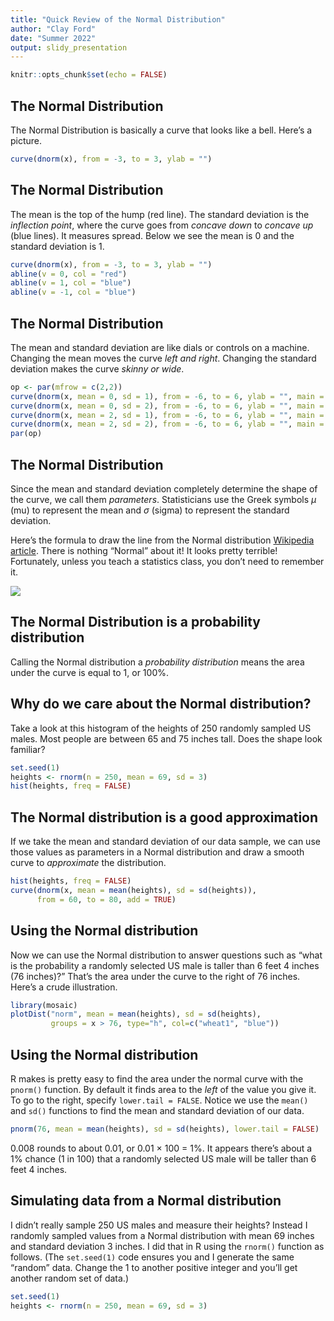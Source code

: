 ```yaml
---
title: "Quick Review of the Normal Distribution"
author: "Clay Ford"
date: "Summer 2022"
output: slidy_presentation
---
```


```r
knitr::opts_chunk$set(echo = FALSE)
```

## The Normal Distribution

The Normal Distribution is basically a curve that looks like a bell. Here's a picture.

```r
curve(dnorm(x), from = -3, to = 3, ylab = "")
```

## The Normal Distribution

The mean is the top of the hump (red line). The standard deviation is the _inflection point_, where the curve goes from _concave down_ to _concave up_ (blue lines). It measures spread. Below we see the mean is 0 and the standard deviation is 1.

```r
curve(dnorm(x), from = -3, to = 3, ylab = "")
abline(v = 0, col = "red")
abline(v = 1, col = "blue")
abline(v = -1, col = "blue")
```

## The Normal Distribution

The mean and standard deviation are like dials or controls on a machine. Changing the mean moves the curve _left and right_. Changing the standard deviation makes the curve _skinny or wide_.

```r
op <- par(mfrow = c(2,2))
curve(dnorm(x, mean = 0, sd = 1), from = -6, to = 6, ylab = "", main = "mean = 0; sd = 1", ylim = c(0,0.4))
curve(dnorm(x, mean = 0, sd = 2), from = -6, to = 6, ylab = "", main = "mean = 0; sd = 2", ylim = c(0,0.4))
curve(dnorm(x, mean = 2, sd = 1), from = -6, to = 6, ylab = "", main = "mean = 2; sd = 1", ylim = c(0,0.4))
curve(dnorm(x, mean = 2, sd = 2), from = -6, to = 6, ylab = "", main = "mean = 2; sd = 2", ylim = c(0,0.4))
par(op)
```

## The Normal Distribution

Since the mean and standard deviation completely determine the shape of the curve, we call them _parameters_. Statisticians use the Greek symbols $\mu$ (mu) to represent the mean and $\sigma$ (sigma) to represent the standard deviation. 

Here's the formula to draw the line from the Normal distribution [Wikipedia article](https://en.wikipedia.org/wiki/Normal_distribution). There is nothing "Normal" about it! It looks pretty terrible! Fortunately, unless you teach a statistics class, you don't need to remember it.

![](wikipedia.png)

## The Normal Distribution is a probability distribution

Calling the Normal distribution a _probability distribution_ means the area under the curve is equal to 1, or 100%. 


## Why do we care about the Normal distribution?

Take a look at this histogram of the heights of 250 randomly sampled US males. Most people are between 65 and 75 inches tall. Does the shape look familiar?

```r
set.seed(1)
heights <- rnorm(n = 250, mean = 69, sd = 3)
hist(heights, freq = FALSE)
```

## The Normal distribution is a good approximation 

If we take the mean and standard deviation of our data sample, we can use those values as parameters in a Normal distribution and draw a smooth curve to _approximate_ the distribution.


```r
hist(heights, freq = FALSE)
curve(dnorm(x, mean = mean(heights), sd = sd(heights)), 
      from = 60, to = 80, add = TRUE)

```

## Using the Normal distribution

Now we can use the Normal distribution to answer questions such as "what is the probability a randomly selected US male is taller than 6 feet 4 inches (76 inches)?" That's the area under the curve to the right of 76 inches. Here's a crude illustration.

```r
library(mosaic)
plotDist("norm", mean = mean(heights), sd = sd(heights), 
         groups = x > 76, type="h", col=c("wheat1", "blue"))

```


## Using the Normal distribution

R makes is pretty easy to find the area under the normal curve with the `pnorm()` function. By default it finds area to the _left_ of the value you give it. To go to the right, specify `lower.tail = FALSE`. Notice we use the `mean()` and `sd()` functions to find the mean and standard deviation of our data.

```r
pnorm(76, mean = mean(heights), sd = sd(heights), lower.tail = FALSE)
```

0.008 rounds to about 0.01, or 0.01 $\times$ 100 = 1%. It appears there's about a 1% chance (1 in 100) that a randomly selected US male will be taller than 6 feet 4 inches.

## Simulating data from a Normal distribution

I didn't really sample 250 US males and measure their heights? Instead I randomly sampled values from a Normal distribution with mean 69 inches and standard deviation 3 inches. I did that in R using the `rnorm()` function as follows. (The `set.seed(1)` code ensures you and I generate the same "random" data. Change the 1 to another positive integer and you'll get another random set of data.)

```r
set.seed(1)
heights <- rnorm(n = 250, mean = 69, sd = 3)
```

